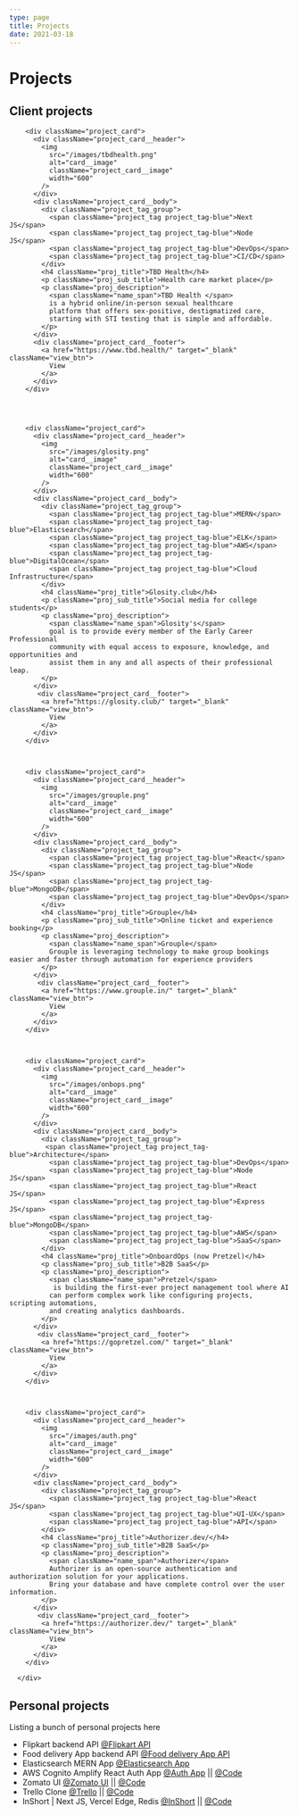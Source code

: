 ```yaml
---
type: page
title: Projects
date: 2021-03-18
---
```


# Projects


## Client projects

 <div className="project_container">

        <div className="project_card">
          <div className="project_card__header">
            <img
              src="/images/tbdhealth.png"
              alt="card__image"
              className="project_card__image"
              width="600"
            />
          </div>
          <div className="project_card__body">
            <div className="project_tag_group">
              <span className="project_tag project_tag-blue">Next JS</span>
              <span className="project_tag project_tag-blue">Node JS</span>
              <span className="project_tag project_tag-blue">DevOps</span>
              <span className="project_tag project_tag-blue">CI/CD</span>
            </div>
            <h4 className="proj_title">TBD Health</h4>
            <p className="proj_sub_title">Health care market place</p>
            <p className="proj_description">
              <span className="name_span">TBD Health </span>
              is a hybrid online/in-person sexual healthcare
              platform that offers sex-positive, destigmatized care,
              starting with STI testing that is simple and affordable.
            </p>
          </div>
          <div className="project_card__footer">
            <a href="https://www.tbd.health/" target="_blank" className="view_btn">
              View
            </a>
          </div>
        </div>




        <div className="project_card">
          <div className="project_card__header">
            <img
              src="/images/glosity.png"
              alt="card__image"
              className="project_card__image"
              width="600"
            />
          </div>
          <div className="project_card__body">
            <div className="project_tag_group">
              <span className="project_tag project_tag-blue">MERN</span>
              <span className="project_tag project_tag-blue">Elasticsearch</span>
              <span className="project_tag project_tag-blue">ELK</span>
              <span className="project_tag project_tag-blue">AWS</span>
              <span className="project_tag project_tag-blue">DigitalOcean</span>
              <span className="project_tag project_tag-blue">Cloud Infrastructure</span>
            </div>
            <h4 className="proj_title">Glosity.club</h4>
            <p className="proj_sub_title">Social media for college students</p>
            <p className="proj_description">
              <span className="name_span">Glosity's</span>
              goal is to provide every member of the Early Career Professional
              community with equal access to exposure, knowledge, and opportunities and
              assist them in any and all aspects of their professional leap.
            </p>
          </div>
           <div className="project_card__footer">
            <a href="https://glosity.club/" target="_blank" className="view_btn">
              View
            </a>
          </div>
        </div>



        <div className="project_card">
          <div className="project_card__header">
            <img
              src="/images/grouple.png"
              alt="card__image"
              className="project_card__image"
              width="600"
            />
          </div>
          <div className="project_card__body">
            <div className="project_tag_group">
              <span className="project_tag project_tag-blue">React</span>
              <span className="project_tag project_tag-blue">Node JS</span>
              <span className="project_tag project_tag-blue">MongoDB</span>
              <span className="project_tag project_tag-blue">DevOps</span>
            </div>
            <h4 className="proj_title">Grouple</h4>
            <p className="proj_sub_title">Online ticket and experience booking</p>
            <p className="proj_description">
              <span className="name_span">Grouple</span>
              Grouple is leveraging technology to make group bookings easier and faster through automation for experience providers
            </p>
          </div>
           <div className="project_card__footer">
            <a href="https://www.grouple.in/" target="_blank" className="view_btn">
              View
            </a>
          </div>
        </div>



        <div className="project_card">
          <div className="project_card__header">
            <img
              src="/images/onbops.png"
              alt="card__image"
              className="project_card__image"
              width="600"
            />
          </div>
          <div className="project_card__body">
            <div className="project_tag_group">
             <span className="project_tag project_tag-blue">Architecture</span>
              <span className="project_tag project_tag-blue">DevOps</span>
              <span className="project_tag project_tag-blue">Node JS</span>
              <span className="project_tag project_tag-blue">React JS</span>
              <span className="project_tag project_tag-blue">Express JS</span>
              <span className="project_tag project_tag-blue">MongoDB</span>
              <span className="project_tag project_tag-blue">AWS</span>
              <span className="project_tag project_tag-blue">SaaS</span>
            </div>
            <h4 className="proj_title">OnboardOps (now Pretzel)</h4>
            <p className="proj_sub_title">B2B SaaS</p>
            <p className="proj_description">
              <span className="name_span">Pretzel</span>
               is building the first-ever project management tool where AI
              can perform complex work like configuring projects, scripting automations,
              and creating analytics dashboards.
            </p>
          </div>
           <div className="project_card__footer">
            <a href="https://gopretzel.com/" target="_blank" className="view_btn">
              View
            </a>
          </div>
        </div>



        <div className="project_card">
          <div className="project_card__header">
            <img
              src="/images/auth.png"
              alt="card__image"
              className="project_card__image"
              width="600"
            />
          </div>
          <div className="project_card__body">
            <div className="project_tag_group">
              <span className="project_tag project_tag-blue">React JS</span>
              <span className="project_tag project_tag-blue">UI-UX</span>
              <span className="project_tag project_tag-blue">API</span>
            </div>
            <h4 className="proj_title">Authorizer.dev/</h4>
            <p className="proj_sub_title">B2B SaaS</p>
            <p className="proj_description">
              <span className="name_span">Authorizer</span>
              Authorizer is an open-source authentication and authorization solution for your applications.
              Bring your database and have complete control over the user information.
            </p>
          </div>
           <div className="project_card__footer">
            <a href="https://authorizer.dev/" target="_blank" className="view_btn">
              View
            </a>
          </div>
        </div>

      </div>

## Personal projects

Listing a bunch of personal projects here

- Flipkart backend API [@Flipkart API](https://github.com/adutta93/ecommerce-app-backend)
- Food delivery App backend API [@Food delivery App API](https://github.com/adutta93/food-delivery-backend)
- Elasticsearch MERN App [@Elasticsearch App](https://github.com/adutta93/mern-elasticsearch-search-app)
- AWS Cognito Amplify React Auth App [@Auth App](https://master.duklmjjsx0lyn.amplifyapp.com/) || [@Code](https://github.com/adutta93/aws-react-amplify-cognito)
- Zomato UI [@Zomato UI](https://zomato-clone-by-akash.netlify.app/) || [@Code](https://github.com/adutta93/zomato-clone)
- Trello Clone [@Trello](https://trello-clone-new-akash.netlify.app/#) || [@Code](https://github.com/adutta93/trello)
- InShort | Next JS, Vercel Edge, Redis [@InShort](https://next-js-url-shortner.vercel.app/') || [@Code](https://github.com/adutta93/next-js-url-shortner)
